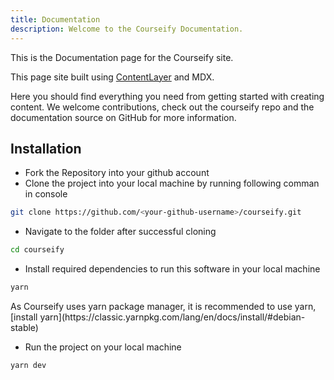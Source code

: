 ```yaml
---
title: Documentation
description: Welcome to the Courseify Documentation.
---
```


This is the Documentation page for the Courseify site.

This page site built using [ContentLayer](/docs/contentlayer) and MDX.

<Callout type="calm">

Here you should find everything you need from getting started with creating content. We welcome contributions, check out the courseify repo and the documentation source on GitHub for more information.

</Callout>

## Installation

- Fork the Repository into your github account
- Clone the project into your local machine by running following comman in console

```sh
git clone https://github.com/<your-github-username>/courseify.git
```

- Navigate to the folder after successful cloning

```sh
cd courseify
```

- Install required dependencies to run this software in your local machine

```sh
yarn
```

<Callout type="warning">
  As Courseify uses yarn package manager, it is recommended to use yarn,
  [install
  yarn](https://classic.yarnpkg.com/lang/en/docs/install/#debian-stable)
</Callout>

- Run the project on your local machine

```sh
yarn dev
```
